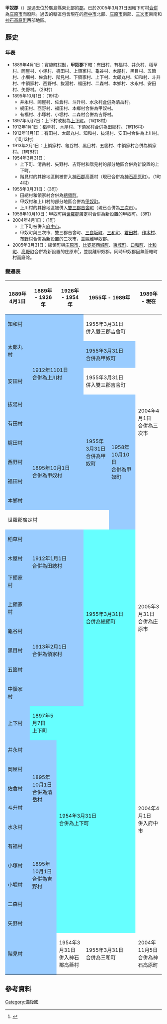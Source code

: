 {{日本郡 (廢除)
| 郡 = 甲奴郡
| 日文原名 = 甲奴郡
| 平假名 = こうぬぐん
| 羅馬字拼音 = Kōnu-gun
| 地圖 =
| 廢除時間 = 2005年3月31日
| 廢除理由 = 無管轄町村
| 廢除時處置 = '''甲奴郡''' → [[庄原市|庄原市]]
| 現在郡 = 
| 都道府縣 = 廣島縣
| 編號 = 
| 町 = 1
| 村 = 
| 經度 = 
| 緯度 = 
| 註記 = 
|}}
'''甲奴郡'''（{{jpn|j=甲奴郡|hg=こうぬぐん|rm=Kōnu gun|f=y}}）是過去位於廣島縣東北部的[[郡|郡]]。已於2005年3月31日因轄下町村[[市町村合併|合併]]為[[庄原市|庄原市]]而廢除。過去的轄區包含現在的[[府中市_(廣島縣)|府中市]]北部、[[庄原市|庄原市]]南部、[[三次市|三次市]]東南和[[神石高原町|神石高原町]]西部地區。

==歷史==
===年表===
* 1889年4月1日：實施[[町村制|町村制]]，'''甲奴郡'''下轄：有田村、有福村、井永村、稻草村、岡屋村、小塚村、梶田村、上領家村、龜谷村、木屋村、黑目村、五箇村、小堀村、佐倉村、階見村、下領家村、上下村、太郎丸村、知和村、斗升村、中領家村、西野村、抜湯村、福田村、二森村、本鄉村、水永村、安田村、矢野村。（29村）
* 1895年10月1日：（19村）
** 井永村、岡屋村、佐倉村、斗升村、水永村[[市町村合併|合併]]為清岳村。
** 梶田村、西野村、福田村、本鄉村合併為甲奴村。
** 有福村、小塚村、小堀村、二森村合併為吉野村。
* 1897年5月7日：上下村改制為[[上下町|上下町]]。（1町18村）
* 1912年1月1日：稻草村、木屋村、下領家村合併為田總村。（1町16村）
* 1912年11月1日：有田村、太郎丸村、知和村、抜湯村、安田村合併為上川村。（1町12村）
* 1913年2月1日：上領家村、龜谷村、黑目村、五箇村、中領家村合併為領家村。（1町8村）
* 1954年3月31日：
** 上下町、清岳村、矢野村、吉野村和階見村的部分地區合併為新設置的上下町。
** 階見村的其餘地區則被併入[[神石郡|神石郡]]高蓋村（現已合併為[[神石高原町|神石高原町]]）。（1町4村）
* 1955年3月31日：（3町）
** 田總村和領家村合併為[[總領町|總領町]]。
** 甲奴村和上川村的部分地區合併為[[甲奴町|甲奴町]]。
** 上川村的其餘地區被併入[[雙三郡|雙三郡]][[吉舎町|吉舎町]]（現已合併為[[三次市|三次市]]）。
* 1958年10月10日：甲奴町與[[世羅郡|世羅郡]]廣定村合併為新設置的甲奴町。（3町）
* 2004年4月1日：（1町）
** 上下町被併入[[府中市_(廣島縣)|府中市]]。
** 甲奴町與三次市、雙三郡吉舎町、[[三良坂町|三良坂町]]、[[三和町_(廣島縣雙三郡)|三和町]]、[[君田村|君田村]]、[[作木村|作木村]]、[[布野村|布野村]]合併為新設置的三次市，並脫離甲奴郡。
* 2005年3月31日：總領町與[[庄原市|庄原市]]、[[比婆郡|比婆郡]][[西城町|西城町]]、[[東城町|東城町]]、[[口和町|口和町]]、[[比和町|比和町]]、[[高野町_(廣島縣)|高野町]]合併為新設置的庄原市<ref>{{cite web| language=ja| publisher=庄原市政府| title=市の沿革| url=http://www.city.shobara.hiroshima.jp/shinshi/shinoprofeeru/profile/enkaku-tisei.asp| accessdate=2011-03-01| deadurl=yes| archiveurl=https://web.archive.org/web/20110515195654/http://www.city.shobara.hiroshima.jp/shinshi/shinoprofeeru/profile/enkaku-tisei.asp| archivedate=2011-05-15}}</ref>，並脫離甲奴郡，同時甲奴郡因無管轄町村而廢除。

===變遷表===
{| class="wikitable" style="font-size:x-small"
! 1889年4月1日
! 1889年 - 1926年
! 1926年 - 1954年
! colspan=2 | 1955年 - 1989年
! 1989年 - 現在
! 現在
|-
| style="background-color:#9cf;" | 知和村
| rowspan=7 colspan=2 style="background-color:#9cf;" | 1912年1101日<br>合併為上川村
| rowspan=2 colspan=2 | 1955年3月31日<br>併入雙三郡吉舎町
| rowspan=12 colspan=2 | 2004年4月1日<br>合併為三次市
|-
| rowspan=2 style="background-color:#9cf;" | 太郎丸村
|-
| colspan=2 style="background-color:#9cf;" | 1955年3月31日<br>合併為甲奴町
|-
| rowspan=2 style="background-color:#9cf;" | 安田村
| colspan=2 | 1955年3月31日<br>併入雙三郡吉舎町
|-
| rowspan=7 style="background-color:#9cf;" | 1955年3月31日<br>合併為甲奴町
| rowspan=8 style="background-color:#9cf;" | 1958年10月10日<br>合併為甲奴町
| 
|-
| style="background-color:#9cf;" | 抜湯村
|-
| style="background-color:#9cf;" | 有田村
|-
| style="background-color:#9cf;" | 梶田村
| rowspan=4 colspan=2 style="background-color:#9cf;" | 1895年10月1日<br>合併為甲奴村
|-
| style="background-color:#9cf;" | 西野村
|-
| style="background-color:#9cf;" | 福田村
|-
| style="background-color:#9cf;" | 本鄉村
|-
| colspan=4 | 世羅郡廣定村
|-
| style="background-color:#9cf;" | 稻草村
| rowspan=3 colspan=2 style="background-color:#9cf;" | 1912年1月1日<br>合併為田總村
| rowspan=8 colspan=2 style="background-color:#6ff;" | 1955年3月31日<br>合併為總領町
| rowspan=8 colspan=2 | 2005年3月31日<br>合併為庄原市
|-
| style="background-color:#9cf;" | 木屋村
|-
| style="background-color:#9cf;" | 下領家村
|-
| style="background-color:#9cf;" | 上領家村
| rowspan=5 colspan=2 style="background-color:#9cf;" | 1913年2月1日<br>合併為領家村
|-
| style="background-color:#9cf;" | 龜谷村
|-
| style="background-color:#9cf;" | 黑目村
|-
| style="background-color:#9cf;" | 五箇村
|-
| style="background-color:#9cf;" | 中領家村
|-
| style="background-color:#9cf;" | 上下村
| style="background-color:#6ff;" | 1897年5月7日<br>上下町
| rowspan=12 colspan=3 style="background-color:#6ff;" | 1954年3月31日<br>合併為上下町
| rowspan=12 colspan=2 | 2004年4月1日<br>併入府中市
|-
| style="background-color:#9cf;" | 井永村
| rowspan=5 style="background-color:#9cf;" | 1895年10月1日<br>合併為清岳村
|-
| style="background-color:#9cf;" | 岡屋村
|-
| style="background-color:#9cf;" | 佐倉村
|-
| style="background-color:#9cf;" | 斗升村
|-
| style="background-color:#9cf;" | 水永村
|-
| style="background-color:#9cf;" | 有福村
| rowspan=4 style="background-color:#9cf;" | 1895年10月1日<br>合併為吉野村
|-
| style="background-color:#9cf;" | 小塚村
|-
| style="background-color:#9cf;" | 小堀村
|-
| style="background-color:#9cf;" | 二森村
|-
| colspan=2 style="background-color:#9cf;" | 矢野村
|-
| rowspan=2 colspan=2 style="background-color:#9cf;" | 階見村
| 
|-
| 1954年3月31日<br>併入神石郡高蓋村
| colspan=2 | 1955年3月31日<br>合併為三和町
| colspan=2 | 2004年11月5日<br>合併為神石高原町
|}

==參考資料==
{{reflist}}

{{吉備四國的郡}}

[[Category:備後國|Category:備後國]]